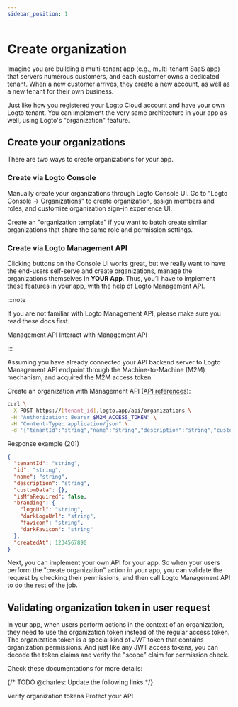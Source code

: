```yaml
---
sidebar_position: 1
---
```


# Create organization

Imagine you are building a multi-tenant app (e.g., multi-tenant SaaS app) that servers numerous customers, and each customer owns a dedicated tenant. When a new customer arrives, they create a new account, as well as a new tenant for their own business.

Just like how you registered your Logto Cloud account and have your own Logto tenant. You can implement the very same architecture in your app as well, using Logto's "organization" feature.

## Create your organizations

There are two ways to create organizations for your app.

### Create via Logto Console

Manually create your organizations through Logto Console UI. Go to "Logto Console → Organizations" to create organization, assign members and roles, and customize organization sign-in experience UI.

Create an "organization template" if you want to batch create similar organizations that share the same role and permission settings.

### Create via Logto Management API

Clicking buttons on the Console UI works great, but we really want to have the end-users self-serve and create organizations, manage the organizations themselves In **YOUR App**. Thus, you’ll have to implement these features in your app, with the help of Logto Management API.

:::note

If you are not familiar with Logto Management API, please make sure you read these docs first.

<Url href="/concepts/core-service/#management-api">Management API</Url>
<Url href="/integrate-logto/interact-with-management-api">Interact with Management API</Url>

:::

Assuming you have already connected your API backend server to Logto Management API endpoint through the Machine-to-Machine (M2M) mechanism, and acquired the M2M access token.

Create an organization with Management API ([API references](https://openapi.logto.io/operation/operation-createorganization)):

```bash
curl \
 -X POST https://[tenant_id].logto.app/api/organizations \
 -H "Authorization: Bearer $M2M_ACCESS_TOKEN" \
 -H "Content-Type: application/json" \
 -d '{"tenantId":"string","name":"string","description":"string","customData":{},"isMfaRequired":false,"branding":{"logoUrl":"string","darkLogoUrl":"string","favicon":"string","darkFavicon":"string"},"createdAt":1234567890}'
```

Response example (201)

```json
{
  "tenantId": "string",
  "id": "string",
  "name": "string",
  "description": "string",
  "customData": {},
  "isMfaRequired": false,
  "branding": {
    "logoUrl": "string",
    "darkLogoUrl": "string",
    "favicon": "string",
    "darkFavicon": "string"
  },
  "createdAt": 1234567890
}
```

Next, you can implement your own API for your app. So when your users perform the "create organization" action in your app, you can validate the request by checking their permissions, and then call Logto Management API to do the rest of the job.

## Validating organization token in user request

In your app, when users perform actions in the context of an organization, they need to use the organization token instead of the regular access token. The organization token is a special kind of JWT token that contains organization permissions. And just like any JWT access tokens, you can decode the token claims and verify the "scope" claim for permission check.

Check these documentations for more details:

{/* TODO @charles: Update the following links */}

<Url href="/authorization/protect-organization-resource">Verify organization tokens</Url>
<Url href="/authorization">Protect your API</Url>
